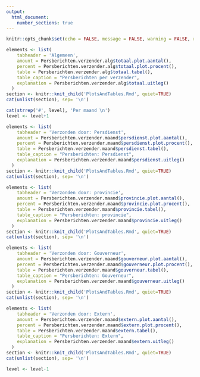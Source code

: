 ```yaml
---
output: 
  html_document:
    number_sections: true
---
```


<!-- Document settings -->
```r
knitr::opts_chunk$set(echo = FALSE, message = FALSE, warning = FALSE, results='asis')
```

<!-- Algemeen -->
```r
elements <- list(
    tabheader = 'Algemeen',
    amount = Persberichten.verzender.alg$totaal.plot.aantal(),
    percent = Persberichten.verzender.alg$totaal.plot.procent(),
    table = Persberichten.verzender.alg$totaal.tabel(),
    table_caption = "Persberichten per verzender",
    explanation = Persberichten.verzender.alg$totaal.uitleg()
  )
section <- knitr::knit_child('PlotsAndTables.Rmd', quiet=TRUE)
cat(unlist(section), sep= '\n')
```

<!-- Section header -->
```r
cat(strrep('#', level), 'Per maand \n')
level <- level+1
```

```r
elements <- list(
    tabheader = 'Verzonden door: Persdienst',
    amount = Persberichten.verzender.maand$persdienst.plot.aantal(),
    percent = Persberichten.verzender.maand$persdienst.plot.procent(),
    table = Persberichten.verzender.maand$persdienst.tabel(),
    table_caption = "Persberichten: Persdienst",
    explanation = Persberichten.verzender.maand$persdienst.uitleg()
  )
section <- knitr::knit_child('PlotsAndTables.Rmd', quiet=TRUE)
cat(unlist(section), sep= '\n')
```

```r
elements <- list(
    tabheader = 'Verzonden door: provincie',
    amount = Persberichten.verzender.maand$provincie.plot.aantal(),
    percent = Persberichten.verzender.maand$provincie.plot.procent(),
    table = Persberichten.verzender.maand$provincie.tabel(),
    table_caption = "Persberichten: provincie",
    explanation = Persberichten.verzender.maand$provincie.uitleg()
  )
section <- knitr::knit_child('PlotsAndTables.Rmd', quiet=TRUE)
cat(unlist(section), sep= '\n')
```

```r
elements <- list(
    tabheader = 'Verzonden door: Gouverneur',
    amount = Persberichten.verzender.maand$gouverneur.plot.aantal(),
    percent = Persberichten.verzender.maand$gouverneur.plot.procent(),
    table = Persberichten.verzender.maand$gouverneur.tabel(),
    table_caption = "Persberichten: Gouverneur",
    explanation = Persberichten.verzender.maand$gouverneur.uitleg()
  )
section <- knitr::knit_child('PlotsAndTables.Rmd', quiet=TRUE)
cat(unlist(section), sep= '\n')
```

```r
elements <- list(
    tabheader = 'Verzonden door: Extern',
    amount = Persberichten.verzender.maand$extern.plot.aantal(),
    percent = Persberichten.verzender.maand$extern.plot.procent(),
    table = Persberichten.verzender.maand$extern.tabel(),
    table_caption = "Persberichten: Extern",
    explanation = Persberichten.verzender.maand$extern.uitleg()
  )
section <- knitr::knit_child('PlotsAndTables.Rmd', quiet=TRUE)
cat(unlist(section), sep= '\n')
```

```r
level <- level-1
```